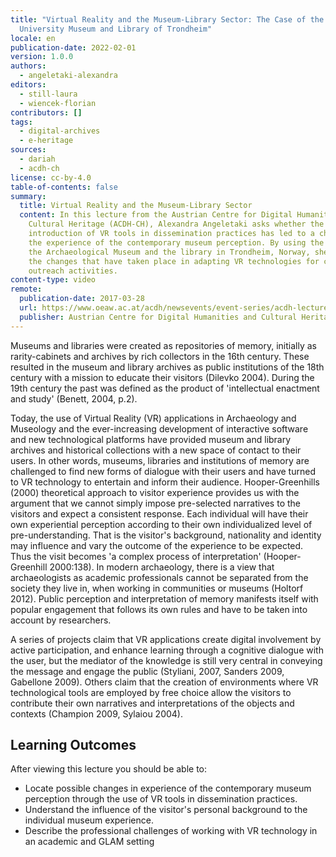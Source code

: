 ```yaml
---
title: "Virtual Reality and the Museum-Library Sector: The Case of the
  University Museum and Library of Trondheim"
locale: en
publication-date: 2022-02-01
version: 1.0.0
authors:
  - angeletaki-alexandra
editors:
  - still-laura
  - wiencek-florian
contributors: []
tags:
  - digital-archives
  - e-heritage
sources:
  - dariah
  - acdh-ch
license: cc-by-4.0
table-of-contents: false
summary:
  title: Virtual Reality and the Museum-Library Sector
  content: In this lecture from the Austrian Centre for Digital Humanities and
    Cultural Heritage (ACDH-CH), Alexandra Angeletaki asks whether the
    introduction of VR tools in dissemination practices has led to a change in
    the experience of the contemporary museum perception. By using the case of
    the Archaeological Museum and the library in Trondheim, Norway, she explores
    the changes that have taken place in adapting VR technologies for creating
    outreach activities.
content-type: video
remote:
  publication-date: 2017-03-28
  url: https://www.oeaw.ac.at/acdh/newsevents/event-series/acdh-lecture-23
  publisher: Austrian Centre for Digital Humanities and Cultural Heritage (ACDH-CH)
---
```

Museums and libraries were created as repositories of memory, initially as rarity-cabinets and archives by rich collectors in the 16th century. These resulted in the museum and library archives as public institutions of the 18th century with a mission to educate their visitors (Dilevko 2004). During the 19th century the past was defined as the product of 'intellectual enactment and study' (Benett, 2004, p.2).

Today, the use of Virtual Reality (VR) applications in Archaeology and Museology and the ever-increasing development of interactive software and new technological platforms have provided museum and library archives and historical collections with a new space of contact to their users. In other words, museums, libraries and institutions of memory are challenged to find new forms of dialogue with their users and have turned to VR technology to entertain and inform their audience. Hooper-Greenhills (2000) theoretical approach to visitor experience provides us with the argument that we cannot simply impose pre-selected narratives to the visitors and expect a consistent response. Each individual will have their own experiential perception according to their own individualized level of pre-understanding. That is the visitor's background, nationality and identity may influence and vary the outcome of the experience to be expected. Thus the visit becomes 'a complex process of interpretation' (Hooper-Greenhill 2000:138). In modern archaeology, there is a view that archaeologists as academic professionals cannot be separated from the society they live in, when working in communities or museums (Holtorf 2012). Public perception and interpretation of memory manifests itself with popular engagement that follows its own rules and have to be taken into account by researchers.

A series of projects claim that VR applications create digital involvement by active participation, and enhance learning through a cognitive dialogue with the user, but the mediator of the knowledge is still very central in conveying the message and engage the public (Styliani, 2007, Sanders 2009, Gabellone 2009). Others claim that the creation of environments where VR technological tools are employed by free choice allow the visitors to contribute their own narratives and interpretations of the objects and contexts (Champion 2009, Sylaiou 2004).

## Learning Outcomes

After viewing this lecture you should be able to:

* Locate possible changes in experience of the contemporary museum perception through the use of VR tools in dissemination practices.
* Understand the influence of the visitor's personal background to the individual museum experience.
* Describe the professional challenges of working with VR technology in an academic and GLAM setting

<VideoCard provider="youtube" id="i3_IcKY9MNY" title="ACDH-CH Lecture 2.3 – Alexandra Angeletaki - Virtual Reality and the Museum-Library Sector" image="/assets/content/assets/en/resources/external/virtual-reality-and-the-museum-library-sector-the-case-of-the-university-museum-and-library-of-trondheim/acdh-logo.png" subtitle="Click here to view" />
